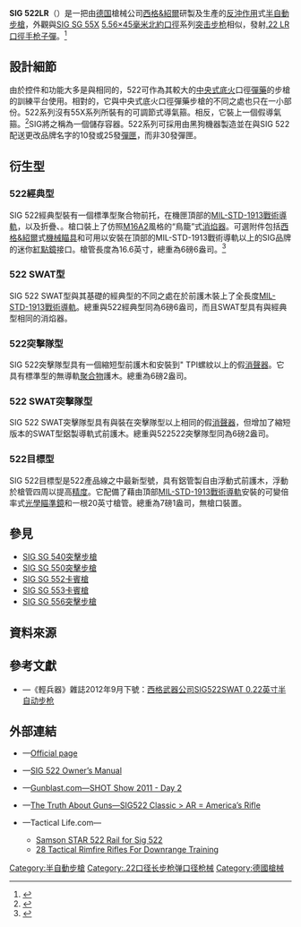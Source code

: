 {{noteTA
|G1=軍事
|G2=長度單位
|G3=Firearms
}}
{{Infobox Weapon
|name= SIG 522 .22 LR步槍<br />{{Lang|en|Rifle, .22LR, SIG Sauer 522}}
|image= File:Sig522 01.jpg
|image_size= 300px
|caption= 從原包裝盒取出的SIG 522LR步槍
|origin= {{flagcountry|Germany}}
|type= [[半自動步槍|半自動步槍]]
<!-- Type selection -->
|is_ranged= yes
|is_bladed= 
|is_explosive= 
|is_artillery= 
|is_vehicle= 
|is_missile= 
|is_UK= 
<!-- Service history -->
|service= 
|used_by= 
|wars= 
<!-- Production history -->
|designer= [[西格&紹爾|西格&紹爾]]
|design_date=
|manufacturer= 西格&紹爾
|unit_cost= <div class="NavFrame collapsed" style="color: black; background-color: #FFFFFF; margin: 0 auto; padding: 0 10px; text-align: left;"><div class="NavHead" style="background-color: #FFFFFF; margin: 0 auto; padding: 0 10px; font-weight:normal;">[[建議售價|MSRP]]：</div><div class="NavContent" style="background-color: #FFFFFF; margin: 0 auto; padding: 0 10px;">
* 經典型：[[美元|﹩]]587.00<ref name="Classic">{{cite web |url=http://www.sigsauer.com/CatalogProductDetails/sig522-classic.aspx |title=SIG522 Classic |publisher=Sigsauer.com |date= |accessdate=2012-02-16 |language=en |archive-date=2012-02-14 |archive-url=https://web.archive.org/web/20120214040951/http://www.sigsauer.com/CatalogProductDetails/sig522-classic.aspx |dead-url=no }}</ref>
* SWAT型：﹩694.00<ref name="SWAT">{{cite web |url=http://www.sigsauer.com/CatalogProductDetails/sig522-swat.aspx |title=SIG522 SWAT |publisher=Sigsauer.com |date= |accessdate=2012-02-16 |language=en |archive-date=2012-02-13 |archive-url=https://web.archive.org/web/20120213155756/http://www.sigsauer.com/CatalogProductDetails/sig522-swat.aspx |dead-url=no }}</ref>
* 突擊隊型：﹩600.00<ref name="Commando">{{cite web |url=http://www.sigsauer.com/CatalogProductDetails/sig522-commando.aspx |title=SIG522 Commando |publisher=Sigsauer.com |date= |accessdate=2012-02-16 |language=en |archive-date=2012-02-13 |archive-url=https://web.archive.org/web/20120213155338/http://www.sigsauer.com/CatalogProductDetails/sig522-commando.aspx |dead-url=no }}</ref>
* 目標型：﹩794.00<ref name="Target">{{cite web |url=http://www.sigsauer.com/CatalogProductDetails/sig522-target.aspx |title=SIG522 Target |publisher=Sigsauer.com |date= |accessdate=2012-02-16 |language=en |archive-date=2012-01-31 |archive-url=https://web.archive.org/web/20120131211143/http://www.sigsauer.com/CatalogProductDetails/sig522-target.aspx |dead-url=no }}</ref>
</div>
</div>
|production_date= 2009年—
|number=
|variants= 參見[[#衍生型|衍生型]]
<!-- General specifications -->
|spec_label= 
|weight= <div class="NavFrame collapsed" style="color: black; background-color: #FFFFFF; margin: 0 auto; padding: 0 10px; text-align: left;"><div class="NavHead" style="background-color: #FFFFFF; margin: 0 auto; padding: 0 10px; font-weight:normal;">連彈匣：</div><div class="NavContent" style="background-color: #FFFFFF; margin: 0 auto; padding: 0 10px;">
* 經典型：2.89[[千克|千克]]（6.37 [[磅|磅]]）<ref name="Classic"/>
* SWAT型：2.89公斤（6.37磅）<ref name="SWAT"/>
* 突擊隊型：2.78公斤（6.12磅）<ref name="Commando"/>
* 目標型：3.2公斤（7.06磅）<ref name="Target"/>
</div>
</div>
|length= <div class="NavFrame collapsed" style="color: black; background-color: #FFFFFF; margin: 0 auto; padding: 0 10px; text-align: left;"><div class="NavHead" style="background-color: #FFFFFF; margin: 0 auto; padding: 0 10px; font-weight:normal;"></div><div class="NavContent" style="background-color: #FFFFFF; margin: 0 auto; padding: 0 10px;">
* 經典型：<ref name="Classic"/>
** 縮起槍托：662.94[[毫米|毫米]]（26.1[[英寸|英寸]]）
** 展開槍托：891.54毫米（35.1英吋）
* SWAT型：<ref name="SWAT"/>
** 縮起槍托：662.94毫米（26.1英吋）
** 展開槍托：891.54毫米（35.1英吋）
* 突擊隊型：<ref name="Commando"/>
** 縮起槍托：662.94毫米（26.1英吋）
** 展開槍托：891.54毫米（35.1英吋）
* 目標型：947.42毫米（37.3英吋）<ref name="Target"/>
</div>
</div>
|part_length= <div class="NavFrame collapsed" style="color: black; background-color: #FFFFFF; margin: 0 auto; padding: 0 10px; text-align: left;"><div class="NavHead" style="background-color: #FFFFFF; margin: 0 auto; padding: 0 10px; font-weight:normal;"></div><div class="NavContent" style="background-color: #FFFFFF; margin: 0 auto; padding: 0 10px;">
* 經典型：421.64毫米（16.6英吋）<ref name="Classic"/>
* SWAT型：421.64毫米（16.6英吋）<ref name="SWAT"/>
* 突擊隊型：406.4毫米（16英吋）<ref name="Commando"/>
* 目標型：508毫米（20英吋）<ref name="Target"/>
</div>
</div>
|width= 
|height= 
|diameter= 
|crew= 
<!-- Ranged weapon specifications -->
|cartridge= [[.22_LR|.22 LR]]
|caliber= 5.59毫米（.22英吋）
|barrels= 1根，標準[[膛線|膛線]]纏距為1：16，膛線6條，右旋<div class="NavFrame collapsed" style="color: black; background-color: #FFFFFF; margin: 0 auto; padding: 0 10px; text-align: left;"><div class="NavHead" style="background-color: #FFFFFF; margin: 0 auto; padding: 0 10px; font-weight:normal;"></div><div class="NavContent" style="background-color: #FFFFFF; margin: 0 auto; padding: 0 10px;">
* 經典型：[[槍口|槍口]]裝有仿[[M16突擊步槍|M16A2]]風格“鳥籠”式[[消焰器|消焰器]]
* 突擊隊型：槍口具有{{frac|1|2}}"×28 TPI螺紋以安裝假[[抑制器|消聲器]]
* 目標型：無槍口裝置
</div>
</div>
|action= [[反沖作用_(槍械)|反沖作用]]
|mode= {{Link-en|半自動槍械|Semi-automatic firearm|半自動}}
|rate= 
|velocity= 499.87[[米每秒|米／秒]]（1,640[[英尺每秒|英尺／秒]]）
|range= 140[[米_(单位)|公尺]]（153.11[[码|码]]）
|max_range= 
|feed= 10、25發可拆式[[聚合物|聚合物]][[彈匣|彈匣]]
|sights= <div class="NavFrame collapsed" style="color: black; background-color: #FFFFFF; margin: 0 auto; padding: 0 10px; text-align: left;"><div class="NavHead" style="background-color: #FFFFFF; margin: 0 auto; padding: 0 10px; font-weight:normal;"></div><div class="NavContent" style="background-color: #FFFFFF; margin: 0 auto; padding: 0 10px;">
* [[機械瞄具|機械瞄具]]：金屬[[照門|照門]]及柱狀[[照準器|準星]]（照門可調節或拆除，準星裝有上端開孔的全包式護翼）<br />[[瞄準基線|瞄準基線]]：
** 經典型：459.74毫米（18.1英吋）<ref name="Classic"/>
* [[機匣|機匣]]頂部的[[皮卡汀尼導軌|MIL-STD-1913戰術導軌]]上安裝日間／夜間[[瞄準鏡|光學瞄準鏡]]、[[紅點鏡|紅點鏡／反射式瞄準鏡]]、[[全像武器照準器|全息瞄準鏡]]、[[夜視鏡|夜視鏡]]和／或[[熱成像儀|熱成像儀]]（可拆卸）
</div>
</div>
<!-- 火炮規格 -->
|breech= 
|recoil= 
|carriage= 
|elevation= 
|traverse= 
<!-- 刃器規格 --> 
|blade_type= 
|hilt_type= 
|sheath_type= 
|head_type= 
|haft_type= 
<!-- 爆炸物內填炸藥規格 --> 
|filling= 
|filling_weight= 
|detonation= 
|yield= 
<!-- 車輛/飛彈 規格 -->
|armour= 
|primary_armament= 
|secondary_arament= 
|engine= 
|engine_power= 
|transmission= 
|payload_capacity= 
|fuel_capacity= 
|pw_ratio= 
|suspension= 
|clearance= 
|vehicle_range= 
|speed= 
|guidance= 
<!-- missiles only -->
|wingspan= 
|propellant= 
|ceiling= 
|altitude= 
|depth= 
|boost= 
|accuracy= 
|launch_platform= 
|transport= 
}}

'''SIG 522LR'''（{{Lang-en|SIG Sauer 522LR}}）是一把由[[德国|德国]]槍械公司[[西格&紹爾|西格&紹爾]]研製及生產的[[反沖作用_(槍械)|反沖作用]]式[[半自動步槍|半自動步槍]]，外觀與[[SIG_SG_550突擊步槍|SIG SG 55X]] [[5.56×45mm_NATO|5.56×45毫米]][[北大西洋公约组织|北約]][[口徑|口徑]]系列[[突击步枪|突击步枪]]相似，發射[[.22_LR|.22 LR]][[口徑|口徑]][[手枪|手枪]][[子彈|子彈]]。<ref>{{cite book
  | last = Sweeney
  | first = Patrick
  | authorlink =
  | coauthors =
  | title = Gun Digest Book of The Tactical Rifle: A User's Guide
  | publisher = [[Krause_Publications|Krause Publications]]
  | series =
  | volume =
  | edition =
  | year = 2011
  | location = [[Iola,_Wisconsin|Iola, Wisconsin]]
  | page = 195
  | language =
  | url = http://books.google.com/books?id=dNVuyM8W4u4C&pg=PA195&dq=%22SIG+522LR%22&hl=en&sa=X&ei=taobT6yZOYSJiAKIxZHcCA&sqi=2&ved=0CDIQ6AEwAA#v=onepage&q=%22SIG%20522LR%22&f=false
  | doi =
  | id =
  | isbn = 978-1-4402-1432-5
  | mr =
  | zbl =
  | jfm = }}</ref>

== 設計細節 ==
由於控件和功能大多是與相同的，522可作為其較大的[[中央式底火|中央式底火]]口徑[[彈藥|彈藥]]的步槍的訓練平台使用。相對的，它與中央式底火口徑彈藥步槍的不同之處也只在一小部份。522系列沒有55X系列所裝有的可調節式導氣箍。相反，它裝上一個假導氣箍。<ref>{{cite web |author=Daniel T. McElrath |url=http://www.americanrifleman.org/articles/sig-522-review/ |title=SIG 522 Review |publisher=Americanrifleman.org |date= |accessdate=2012-02-16 |language=en |archive-date=2011-12-10 |archive-url=https://web.archive.org/web/20111210103231/http://www.americanrifleman.org/articles/sig-522-review |dead-url=no }}</ref>SIG將之稱為一個儲存容器。522系列可採用由黑狗機器製造並在與SIG 522配送更改品牌名字的10發或25發[[彈匣|彈匣]]，而非30發彈匣。

== 衍生型 ==
=== 522經典型 ===
SIG 522經典型裝有一個標準型聚合物前托，在機匣頂部的[[皮卡汀尼導軌|MIL-STD-1913戰術導軌]]，以及折疊、{{Link-en|伸縮式槍托|Telescoping stock}}。槍口裝上了仿照[[M16突擊步槍|M16A2]]風格的“鳥籠”式[[消焰器|消焰器]]。可選附件包括[[西格&紹爾|西格&紹爾]]式[[機械瞄具|機械瞄具]]和可用以安裝在頂部的MIL-STD-1913戰術導軌以上的SIG品牌的迷你[[紅點鏡|紅點鏡]]接口。槍管長度為16.6英寸，總重為6磅6盎司。<ref>{{cite web |url=http://www.sigsauer.com/CatalogProductDetails/sig522-classic.aspx |title=SIG522 Classic |publisher=Sigsauer.com |date= |accessdate=2012-02-16 |language=en |archive-date=2012-02-14 |archive-url=https://web.archive.org/web/20120214040951/http://www.sigsauer.com/CatalogProductDetails/sig522-classic.aspx |dead-url=no }}</ref>

=== 522 SWAT型 ===
SIG 522 SWAT型與其基礎的經典型的不同之處在於前護木裝上了全長度[[皮卡汀尼導軌|MIL-STD-1913戰術導軌]]。總重與522經典型同為6磅6盎司，而且SWAT型具有與經典型相同的消焰器。

=== 522突擊隊型 ===
SIG 522突擊隊型具有一個縮短型前護木和安裝到{{frac|1|2}}" TPI螺紋以上的假[[抑制器|消聲器]]。它具有標準型的無導軌[[聚合物|聚合物]]護木。總重為6磅2盎司。

=== 522 SWAT突擊隊型 ===
SIG 522 SWAT突擊隊型具有與裝在突擊隊型以上相同的假[[抑制器|消聲器]]，但增加了縮短版本的SWAT型鋁製導軌式前護木。總重與522522突擊隊型同為6磅2盎司。

=== 522目標型 ===
SIG 522目標型是522產品線之中最新型號，具有鋁管製自由浮動式前護木，浮動於槍管四周以提高[[测量精度|精度]]。它配備了藉由頂部[[皮卡汀尼導軌|MIL-STD-1913戰術導軌]]安裝的可變倍率式[[瞄準鏡|光學瞄準鏡]]和一根20英寸槍管。總重為7磅1盎司，無槍口裝置。

== 參見 ==
* [[SIG_SG_540突擊步槍|SIG SG 540突擊步槍]]
* [[SIG_SG_550突擊步槍|SIG SG 550突擊步槍]]
* [[SIG_SG_552卡賓槍|SIG SG 552卡賓槍]]
* [[SIG_SG_553卡賓槍|SIG SG 553卡賓槍]]
* [[SIG_SG_556突擊步槍|SIG SG 556突擊步槍]]

== 資料來源 ==
<div class="references-small">
<references />
</div>

== 參考文獻 ==
* {{zh-hans icon}}—《輕兵器》雜誌2012年9月下號：[http://wuxizazhi.cnki.net/Search/QBQI201218020.html 西格武器公司SIG522SWAT 0.22英寸半自动步枪]{{Wayback|url=http://wuxizazhi.cnki.net/Search/QBQI201218020.html |date=20160305020516 }}

== 外部連結 ==
{{refbegin|2}}
* {{en icon}}—[http://www.sigsauer.com/CatalogProductList/rifles-sig522.aspx Official page]{{Wayback|url=http://www.sigsauer.com/CatalogProductList/rifles-sig522.aspx |date=20150512101841 }}
* {{en icon}}—[https://web.archive.org/web/20110705041703/http://sigsauer.com/upFiles/CmsContent/documents/1520058%20SIG522%20Manual%20REV%2003%20Spread.pdf SIG 522 Owner’s Manual]
* {{en icon}}—[http://www.gunblast.com/SHOT_2011_2.htm Gunblast.com—SHOT Show 2011 - Day 2]{{Wayback|url=http://www.gunblast.com/SHOT_2011_2.htm |date=20150502235654 }}
* {{en icon}}—[http://www.thetruthaboutguns.com/2010/07/robert-farago/sig522-classic-ar-americas-rifl/ The Truth About Guns—SIG522 Classic > AR = America’s Rifle]{{Wayback|url=http://www.thetruthaboutguns.com/2010/07/robert-farago/sig522-classic-ar-americas-rifl/ |date=20150714224345 }}
* {{en icon}}—Tactical Life.com—
** [http://www.tactical-life.com/firearms/samson-star-522-rail-for-sig-522/ Samson STAR 522 Rail for Sig 522]{{Wayback|url=http://www.tactical-life.com/firearms/samson-star-522-rail-for-sig-522/ |date=20150715004834 }}
** [http://www.tactical-life.com/firearms/28-tactical-rimfire-rifles/#rf2015-sig522-classic 28 Tactical Rimfire Rifles For Downrange Training]{{Wayback|url=http://www.tactical-life.com/firearms/28-tactical-rimfire-rifles/#rf2015-sig522-classic |date=20150714225946 }}
{{refend}}

[[Category:半自動步槍|Category:半自動步槍]]
[[Category:.22口径长步枪弹口径枪械|Category:.22口径长步枪弹口径枪械]]
[[Category:德國槍械|Category:德國槍械]]